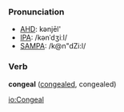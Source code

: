 ===Pronunciation===
*[[w:AHD|AHD]]: kənjēl'
*[[w:IPA|IPA]]: /kənˈdʒiːl/
*[[w:SAMPA|SAMPA]]: /k@n"dZi:l/

===Verb===
'''congeal''' ([[congealed]], congealed)

[[io:Congeal]]
